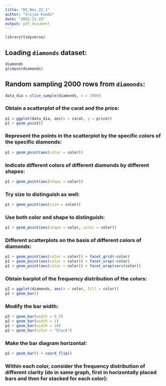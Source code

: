 ```yaml
---
title: "DS_Nov_22_1"
author: "Srijan Kundu"
date: "2022-11-22"
output: pdf_document
---
```


```r
library(tidyverse)
```

## Loading `diamonds` dataset:

```r
diamonds
glimpse(diamonds)
```

## Random sampling $2000$ rows from `diamonds`:

```r
data_dia = slice_sample(diamonds, n = 2000)
```

### Obtain a scatterplot of the carat and the price:

```r
p1 = ggplot(data_dia, aes(x = carat, y = price))
p1 + geom_point()
```

### Represent the points in the scatterplot by the specific colors of the specific diamonds:

```r
p1 + geom_point(aes(color = color))
```

### Indicate different colors of different diamonds by different shapes:

```r
p1 + geom_point(aes(shape = color))
```

### Try size to distinguish as well:

```r
p1 + geom_point(aes(size = color))
```

### Use both color and shape to distinguish:

```r
p1 + geom_point(aes(shape = color, color = color))
```

### Different scatterplots on the basis of different colors of diamonds:

```r
p1 + geom_point(aes(color = color)) + facet_grid(~color)
p1 + geom_point(aes(color = color)) + facet_wrap(~color)
p1 + geom_point(aes(color = color)) + facet_wrap(vars(color))
```

### Obtain barplot of the frequency distribution of the colors:

```r
p2 = ggplot(diamonds, aes(x = color, fill = color)) 
p2 + geom_bar()
```

### Modify the bar width:

```r
p2 + geom_bar(width = 0.5)
p2 + geom_bar(width = 1)
p2 + geom_bar(width = 10)
p2 + geom_bar(color = "black")
```

### Make the bar diagram horizontal:

```r
p2 + geom_bar() + coord_flip()
```

### Within each color, consider the frequency distribution of different clarity (do in same graph, first in horizontally placed bars and then for stacked for each color):

```r

```

###  
